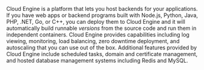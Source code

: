 Cloud Engine is a platform that lets you host backends for your applications. If you have web apps or backend programs built with Node.js, Python, Java, PHP, .NET, Go, or C++, you can deploy them to Cloud Engine and it will automatically build runnable _versions_ from the source code and run them in independent containers. Cloud Engine provides capabilities including log viewing, monitoring, load balancing, zero downtime deployment, and autoscaling that you can use out of the box. Additional features provided by Cloud Engine include scheduled tasks, domain and certificate management, and hosted database management systems including Redis and MySQL.
